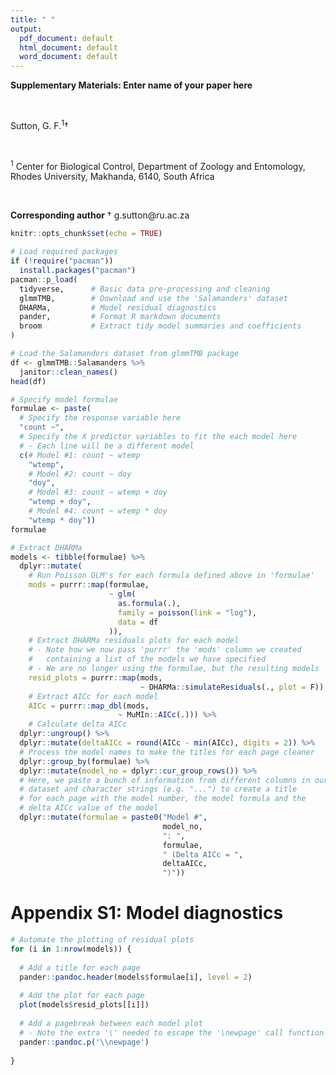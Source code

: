 ---
title: " "
output:
  pdf_document: default
  html_document: default
  word_document: default
---

\pagebreak

\setlength{\parindent}{0in}
\setlength{\leftskip}{0in}
\setlength{\parskip}{8pt}
\vspace*{-0.2in}
\noindent

**Supplementary Materials: Enter name of your paper here**

 \  
 
Sutton, G. F.^1^$\dag$

 \  

\begingroup
\fontsize{10}{12}\selectfont
^1^ Center for Biological Control, Department of Zoology and Entomology, Rhodes University, Makhanda, 6140, South Africa
\endgroup

\

**Corresponding author** $\dag$ g.sutton@ru.ac.za

\pagebreak

```{r setup, include = FALSE, echo = FALSE}
knitr::opts_chunk$set(echo = TRUE)

# Load required packages
if (!require("pacman"))
  install.packages("pacman")
pacman::p_load(
  tidyverse,      # Basic data pre-processing and cleaning
  glmmTMB,        # Download and use the 'Salamanders' dataset
  DHARMa,         # Model residual diagnostics
  pander,         # Format R markdown documents 
  broom           # Extract tidy model summaries and coefficients
)

# Load the Salamanders dataset from glmmTMB package 
df <- glmmTMB::Salamanders %>%
  janitor::clean_names()
head(df)
```


```{r include = FALSE, echo = FALSE}
# Specify model formulae
formulae <- paste(
  # Specify the response variable here
  "count ~",
  # Specify the X predictor variables to fit the each model here
  # - Each line will be a different model
  c(# Model #1: count ~ wtemp
    "wtemp",
    # Model #2: count ~ doy
    "doy",
    # Model #3: count ~ wtemp + doy
    "wtemp + doy",
    # Model #4: count ~ wtemp * doy
    "wtemp * doy"))
formulae
```

```{r, warning = FALSE, message = FALSE, include = FALSE, echo = FALSE}
# Extract DHARMa
models <- tibble(formulae) %>%
  dplyr::mutate(
    # Run Poisson GLM's for each formula defined above in 'formulae' 
    mods = purrr::map(formulae,
                      ~ glm(
                        as.formula(.),
                        family = poisson(link = "log"),
                        data = df
                      )),
    # Extract DHARMa residuals plots for each model
    # - Note how we now pass 'purrr' the 'mods' column we created 
    #   containing a list of the models we have specified
    # - We are no longer using the formulae, but the resulting models 
    resid_plots = purrr::map(mods,
                             ~ DHARMa::simulateResiduals(., plot = F)),
    # Extract AICc for each model 
    AICc = purrr::map_dbl(mods,
                        ~ MuMIn::AICc(.))) %>%
    # Calculate delta AICc
  dplyr::ungroup() %>%
  dplyr::mutate(deltaAICc = round(AICc - min(AICc), digits = 2)) %>%
  # Process the model names to make the titles for each page cleaner
  dplyr::group_by(formulae) %>%
  dplyr::mutate(model_no = dplyr::cur_group_rows()) %>%
  # Here, we paste a bunch of information from different columns in our 
  # dataset and character strings (e.g. "...") to create a title 
  # for each page with the model number, the model formula and the 
  # delta AICc value of the model 
  dplyr::mutate(formulae = paste0("Model #", 
                                  model_no, 
                                  ": ", 
                                  formulae,
                                  " (Delta AICc = ",
                                  deltaAICc,
                                  ")"))

```

\newpage

# Appendix S1: Model diagnostics

```{r, results = "asis", warning = FALSE, message = FALSE, echo = FALSE, fig.width = 8}
# Automate the plotting of residual plots 
for (i in 1:nrow(models)) {
  
  # Add a title for each page
  pander::pandoc.header(models$formulae[i], level = 2)
  
  # Add the plot for each page
  plot(models$resid_plots[[i]]) 
  
  # Add a pagebreak between each model plot
  # - Note the extra '\' needed to escape the '\newpage' call function
  pander::pandoc.p('\\newpage')
  
}
```